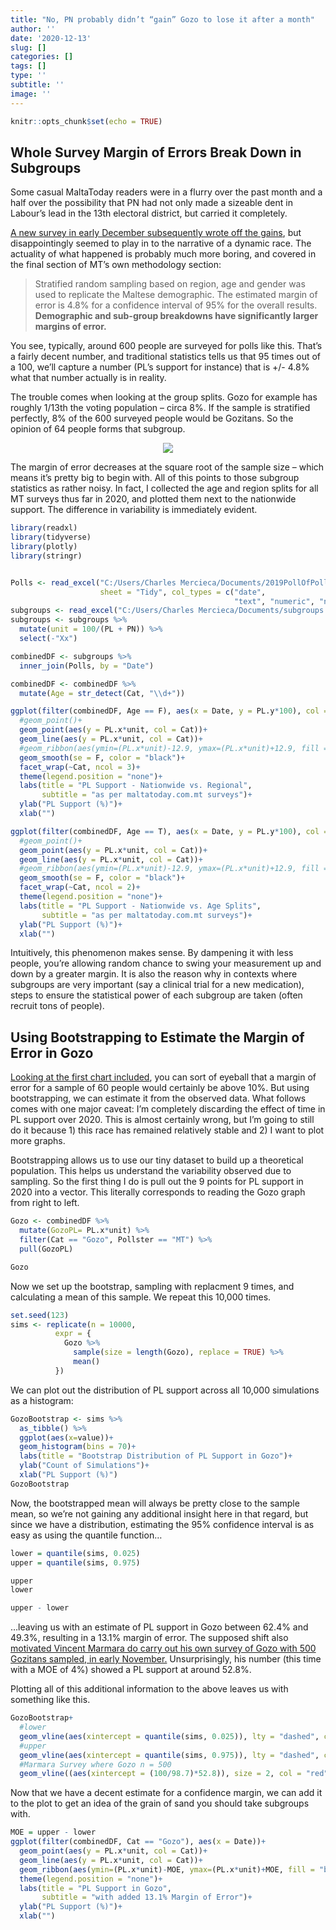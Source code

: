 ```yaml
---
title: "No, PN probably didn’t “gain” Gozo to lose it after a month"
author: ''
date: '2020-12-13'
slug: []
categories: []
tags: []
type: ''
subtitle: ''
image: ''
---
```


```r
knitr::opts_chunk$set(echo = TRUE)
```

## Whole Survey Margin of Errors Break Down in Subgroups

Some casual MaltaToday readers were in a flurry over the past month and a half over the possibility that PN had not only made a sizeable dent in Labour’s lead in the 13th electoral district, but carried it completely. 

[A new survey in early December subsequently wrote off the gains](https://www.maltatoday.com.mt/news/data_and_surveys/106328/maltatoday_survey_grech_hits_low_point_abela_wins_back_gozo#.X9XqBthKg2x), but disappointingly seemed to play in to the narrative of a dynamic race. The actuality of what happened is probably much more boring, and covered in the final section of MT’s own methodology section:

>Stratified random sampling based on region, age and gender was used to replicate the Maltese demographic. The estimated margin of error is 4.8% for a confidence interval of 95% for the overall results. **Demographic and sub-group breakdowns have significantly larger margins of error.**

You see, typically, around 600 people are surveyed for polls like this. That’s a fairly decent number, and traditional statistics tells us that 95 times out of a 100, we’ll capture a number (PL’s support for instance) that is +/- 4.8% what that number actually is in reality. 

The trouble comes when looking at the group splits. Gozo for example has roughly 1/13th the voting population – circa 8%. If the sample is stratified perfectly, 8% of the 600 surveyed people would be Gozitans. So the opinion of 64 people forms that subgroup. 

<center>
![](https://online.stat.psu.edu/onlinecourses/sites/stat100/files/lesson04/me_vs_percent_plot.png)
</center>


The margin of error decreases at the square root of the sample size – which means it’s pretty big to begin with. All of this points to those subgroup statistics as rather noisy. In fact, I collected the age and region splits for all MT surveys thus far in 2020, and plotted them next to the nationwide support. The difference in variability is immediately evident. 


```r
library(readxl)
library(tidyverse)
library(plotly)
library(stringr)


Polls <- read_excel("C:/Users/Charles Mercieca/Documents/2019PollOfPolls.xlsx", 
                    sheet = "Tidy", col_types = c("date", 
                                                  "text", "numeric", "numeric"))
subgroups <- read_excel("C:/Users/Charles Mercieca/Documents/subgroups.xlsx")
subgroups <- subgroups %>% 
  mutate(unit = 100/(PL + PN)) %>% 
  select(-"Xx")

combinedDF <- subgroups %>% 
  inner_join(Polls, by = "Date")

combinedDF <- combinedDF %>% 
  mutate(Age = str_detect(Cat, "\\d+"))

ggplot(filter(combinedDF, Age == F), aes(x = Date, y = PL.y*100), col = "black")+
  #geom_point()+
  geom_point(aes(y = PL.x*unit, col = Cat))+
  geom_line(aes(y = PL.x*unit, col = Cat))+
  #geom_ribbon(aes(ymin=(PL.x*unit)-12.9, ymax=(PL.x*unit)+12.9, fill = "band"), alpha = 0.3)+
  geom_smooth(se = F, color = "black")+
  facet_wrap(~Cat, ncol = 3)+ 
  theme(legend.position = "none")+
  labs(title = "PL Support - Nationwide vs. Regional",
       subtitle = "as per maltatoday.com.mt surveys")+
  ylab("PL Support (%)")+
  xlab("")

ggplot(filter(combinedDF, Age == T), aes(x = Date, y = PL.y*100), col = "black")+
  #geom_point()+
  geom_point(aes(y = PL.x*unit, col = Cat))+
  geom_line(aes(y = PL.x*unit, col = Cat))+
  #geom_ribbon(aes(ymin=(PL.x*unit)-12.9, ymax=(PL.x*unit)+12.9, fill = "band"), alpha = 0.3)+
  geom_smooth(se = F, color = "black")+
  facet_wrap(~Cat, ncol = 2)+ 
  theme(legend.position = "none")+
  labs(title = "PL Support - Nationwide vs. Age Splits",
       subtitle = "as per maltatoday.com.mt surveys")+
  ylab("PL Support (%)")+
  xlab("")
```

Intuitively, this phenomenon makes sense. By dampening it with less people, you’re allowing random chance to swing your measurement up and down by a greater margin. It is also the reason why in contexts where subgroups are very important (say a clinical trial for a new medication), steps to ensure the statistical power of each subgroup are taken (often recruit tons of people).

## Using Bootstrapping to Estimate the Margin of Error in Gozo

[Looking at the first chart included]( https://online.stat.psu.edu/stat100/lesson/2/2.3), you can sort of eyeball that a margin of error for a sample of 60 people would certainly be above 10%. But using bootstrapping, we can estimate it from the observed data. What follows comes with one major caveat: I’m completely discarding the effect of time in PL support over 2020. This is almost certainly wrong, but I’m going to still do it because 1) this race has remained relatively stable and 2) I want to plot more graphs. 

Bootstrapping allows us to use our tiny dataset to build up a theoretical population. This helps us understand the variability observed due to sampling. So the first thing I do is pull out the 9 points for PL support in 2020 into a vector. This literally corresponds to reading the Gozo graph from right to left.

```r
Gozo <- combinedDF %>% 
  mutate(GozoPL= PL.x*unit) %>% 
  filter(Cat == "Gozo", Pollster == "MT") %>% 
  pull(GozoPL)

Gozo
```

Now we set up the bootstrap, sampling with replacment 9 times, and calculating a mean of this sample. We repeat this 10,000 times.

```r
set.seed(123)
sims <- replicate(n = 10000,
          expr = {
            Gozo %>% 
              sample(size = length(Gozo), replace = TRUE) %>% 
              mean()
          })
```

We can plot out the distribution of PL support across all 10,000 simulations as a histogram:

```r
GozoBootstrap <- sims %>% 
  as_tibble() %>% 
  ggplot(aes(x=value))+
  geom_histogram(bins = 70)+
  labs(title = "Bootstrap Distribution of PL Support in Gozo")+
  ylab("Count of Simulations")+
  xlab("PL Support (%)")
GozoBootstrap
```

Now, the bootstrapped mean will always be pretty close to the sample mean, so we're not gaining any additional insight here in that regard, but since we have a distribution, estimating the 95% confidence interval is as easy as using the quantile function...

```r
lower = quantile(sims, 0.025)
upper = quantile(sims, 0.975)

upper
lower

upper - lower
```

...leaving us with an estimate of PL support in Gozo between 62.4% and 49.3%, resulting in a 13.1% margin of error. The supposed shift also [motivated Vincent Marmara do carry out his own survey of Gozo with 500 Gozitans sampled, in early November.]( https://www.facebook.com/vmarmara/videos/649158199114045) Unsurprisingly, his number (this time with a MOE of 4%) showed a PL support at around 52.8%. 

Plotting all of this additional information to the above leaves us with something like this.

```r
GozoBootstrap+
  #lower
  geom_vline(aes(xintercept = quantile(sims, 0.025)), lty = "dashed", col = "blue")+
  #upper
  geom_vline(aes(xintercept = quantile(sims, 0.975)), lty = "dashed", col = "blue")+
  #Marmara Survey where Gozo n = 500
  geom_vline((aes(xintercept = (100/98.7)*52.8)), size = 2, col = "red" )
```

Now that we have a decent estimate for a confidence margin, we can add it to the plot to get an idea of the grain of sand you should take subgroups with.

```r
MOE = upper - lower
ggplot(filter(combinedDF, Cat == "Gozo"), aes(x = Date))+
  geom_point(aes(y = PL.x*unit, col = Cat))+
  geom_line(aes(y = PL.x*unit, col = Cat))+
  geom_ribbon(aes(ymin=(PL.x*unit)-MOE, ymax=(PL.x*unit)+MOE, fill = "band"), alpha = 0.3)+
  theme(legend.position = "none")+
  labs(title = "PL Support in Gozo",
       subtitle = "with added 13.1% Margin of Error")+
  ylab("PL Support (%)")+
  xlab("")
```
